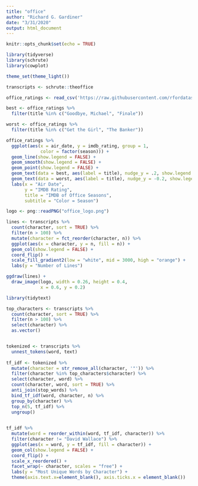 ```yaml
---
title: "office"
author: "Richard G. Gardiner"
date: "3/31/2020"
output: html_document
---
```


```r
knitr::opts_chunk$set(echo = TRUE)
```

```r
library(tidyverse)
library(schrute)
library(cowplot)

theme_set(theme_light())
```

```r
transcripts <- schrute::theoffice

office_ratings <- read_csv('https://raw.githubusercontent.com/rfordatascience/tidytuesday/master/data/2020/2020-03-17/office_ratings.csv')
```

```r
best <- office_ratings %>%
  filter(title %in% c("Goodbye, Michael", "Finale"))

worst <- office_ratings %>%
  filter(title %in% c("Get the Girl", "The Banker"))

office_ratings %>%
  ggplot(aes(x = air_date, y = imdb_rating, group = 1, 
             color = factor(season))) +
  geom_line(show.legend = FALSE) +
  geom_smooth(show.legend = FALSE) +
  geom_point(show.legend = FALSE) +
  geom_text(data = best, aes(label = title), nudge_y = .2, show.legend = FALSE) +
  geom_text(data = worst, aes(label = title), nudge_y = -0.2, show.legend = FALSE) +
  labs(x = "Air Date",
       y = "IMDB Rating",
       title = "IMDB of Office Seasons",
       subtitle = "Color = Season")
```

```r
logo <- png::readPNG("office_logo.png")

lines <- transcripts %>%
  count(character, sort = TRUE) %>%
  filter(n > 100) %>%
  mutate(character = fct_reorder(character, n)) %>%
  ggplot(aes(x = character, y = n, fill = n)) +
  geom_col(show.legend = FALSE) +
  coord_flip() +
  scale_fill_gradient2(low = "white", mid = 3000, high = "orange") +
  labs(y = "Number of Lines")

ggdraw(lines) + 
  draw_image(logo, width = 0.26, height = 0.4,
             x = 0.6, y = 0.2) 
```


```r
library(tidytext)

top_characters <- transcripts %>%
  count(character, sort = TRUE) %>%
  filter(n > 100) %>%
  select(character) %>%
  as.vector()


tokenized <- transcripts %>%
  unnest_tokens(word, text) 
  
tf_idf <- tokenized %>%
  mutate(character = str_remove_all(character, '"')) %>%
  filter(character %in% top_characters$character) %>%
  select(character, word) %>%
  count(character, word, sort = TRUE) %>%
  anti_join(stop_words) %>%
  bind_tf_idf(word, character, n) %>%
  group_by(character) %>%
  top_n(5, tf_idf) %>%
  ungroup()
  

tf_idf %>%
  mutate(word = reorder_within(word, tf_idf, character)) %>%
  filter(character != "David Wallace") %>%
  ggplot(aes(x = word, y = tf_idf, fill = character)) +
  geom_col(show.legend = FALSE) +
  coord_flip() +
  scale_x_reordered() +
  facet_wrap(~ character, scales = "free") +
  labs(y = "Most Unique Words by Character") +
  theme(axis.text.x=element_blank(), axis.ticks.x = element_blank())
```



